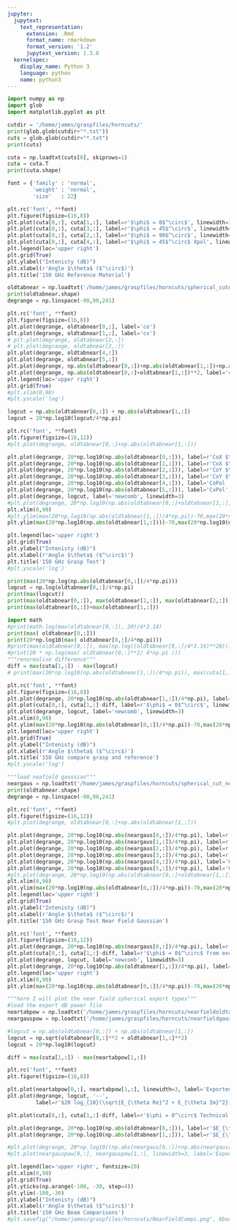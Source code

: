 ```yaml
---
jupyter:
  jupytext:
    text_representation:
      extension: .Rmd
      format_name: rmarkdown
      format_version: '1.2'
      jupytext_version: 1.3.0
  kernelspec:
    display_name: Python 3
    language: python
    name: python3
---
```


```python
import numpy as np
import glob
import matplotlib.pyplot as plt
```

```python
cutdir = '/home/james/graspfiles/horncuts/'
print(glob.glob(cutdir+"*.txt"))
cuts = glob.glob(cutdir+"*.txt")
print(cuts)
```

```python
cuta = np.loadtxt(cuts[0], skiprows=1)
cuta = cuta.T
print(cuta.shape)
```

```python
font = {'family' : 'normal',
        'weight' : 'normal',
        'size'   : 22}

plt.rc('font', **font)
plt.figure(figsize=(16,8))
plt.plot(cuta[0,:], cuta[1,:], label=r'$\phi$ = 0$^\circ$', linewidth=3)
plt.plot(cuta[0,:], cuta[3,:], label=r'$\phi$ = 45$^\circ$', linewidth=3)
plt.plot(cuta[0,:], cuta[2,:], label=r'$\phi$ = 90$^\circ$', linewidth=3)
plt.plot(cuta[0,:], cuta[4,:], label=r'$\phi$ = 45$^\circ$ Xpol', linewidth=3)
plt.legend(loc='upper right')
plt.grid(True)
plt.ylabel("Intenisty (dB)")
plt.xlabel(r'Angle $\theta$ ($^\circ$)')
plt.title('150 GHz Reference Material')
```

```python
oldtabnear = np.loadtxt('/home/james/graspfiles/horncuts/spherical_cutnearfieldoldtabsou.cut', skiprows=2, max_rows=241).T
print(oldtabnear.shape)
degrange = np.linspace(-90,90,241)
```

```python
plt.rc('font', **font)
plt.figure(figsize=(16,8))
plt.plot(degrange, oldtabnear[0,:], label='co')
plt.plot(degrange, oldtabnear[1,:], label='cx')
# plt.plot(degrange, oldtabnear[2,:])
# plt.plot(degrange, oldtabnear[3,:])
plt.plot(degrange, oldtabnear[4,:])
plt.plot(degrange, oldtabnear[5,:])
plt.plot(degrange, np.abs(oldtabnear[0,:])+np.abs(oldtabnear[1,:])+np.abs(oldtabnear[4,:])+np.abs(oldtabnear[5,:]), label='co+cx')
plt.plot(degrange, np.abs(oldtabnear[0,:]+oldtabnear[1,:])**2, label='co+cx')
plt.legend(loc='upper right')
plt.grid(True)
#plt.xlim(0,90)
#plt.yscale('log')
```

```python
logcut = np.abs(oldtabnear[0,:]) + np.abs(oldtabnear[1,:])
logcut = 20*np.log10(logcut/4*np.pi)

plt.rc('font', **font)
plt.figure(figsize=(16,12))
#plt.plot(degrange, oldtabnear[0,:]+np.abs(oldtabnear[1,:]))

plt.plot(degrange, 20*np.log10(np.abs(oldtabnear[0,:])), label=r'CoX $\theta$', linewidth=3)
plt.plot(degrange, 20*np.log10(np.abs(oldtabnear[1,:])), label=r'CxX $\phi$', linewidth=3)
plt.plot(degrange, 20*np.log10(np.abs(oldtabnear[2,:])), label=r'CoY $\theta$', linewidth=3)
plt.plot(degrange, 20*np.log10(np.abs(oldtabnear[3,:])), label=r'CxY $\phi$',  linewidth=3)
plt.plot(degrange, 20*np.log10(np.abs(oldtabnear[4,:])), label='CoPol ',  linewidth=3)
plt.plot(degrange, 20*np.log10(np.abs(oldtabnear[5,:])), label='CxPol',  linewidth=3)
plt.plot(degrange, logcut, label='newcomb', linewidth=3)
#plt.plot(degrange, 20*np.log10(np.abs(oldtabnear[0,:]+oldtabnear[1,:])/4*np.pi), label='col1and2', linewidth=3)
plt.xlim(0,90)
#plt.ylim(max(20*np.log10(np.abs(oldtabnear[1,:])/4*np.pi))-70,max(20*np.log10(np.abs(oldtabnear[1,:])/4*np.pi))+1)
plt.ylim(max(20*np.log10(np.abs(oldtabnear[1,:])))-70,max(20*np.log10(np.abs(oldtabnear[1,:])))+10)

plt.legend(loc='upper right')
plt.grid(True)
plt.ylabel("Intenisty (dB)")
plt.xlabel(r'Angle $\theta$ ($^\circ$)')
plt.title('150 GHz Grasp Test')
#plt.yscale('log')
```

```python
print(max(20*np.log(np.abs(oldtabnear[0,:])/4*np.pi)))
logcut = np.log(oldtabnear[0,:]/4*np.pi)
print(max(logcut))
print(max(oldtabnear[0,:]), max(oldtabnear[1,:]), max(oldtabnear[2,:]), max(oldtabnear[3,:]), max(oldtabnear[4,:]), max(oldtabnear[5,:]))
print(max(oldtabnear[0,:])+max(oldtabnear[1,:]))
```

```python
import math
#print(math.log(max(oldtabnear[0,:]), 20)/4*3.14)
print(max( oldtabnear[0,:]))
print(20*np.log10(max( oldtabnear[0,:]/4*np.pi)))
#print(max(oldtabnear[0,:]), max(np.log((oldtabnear[0,:]/4*3.14)**20)))
#print(20 * np.log(max( oldtabnear[0,:]**2/ 4*np.pi )))
"""renormalise difference"""
diff = max(cuta[1,:]) - max(logcut)
# print(max(20*np.log10(np.abs(oldtabnear[1,:])/4*np.pi)), max(cuta[1,:]), diff)
```

```python
plt.rc('font', **font)
plt.figure(figsize=(16,8))
plt.plot(degrange, 20*np.log10(np.abs(oldtabnear[1,:])/4*np.pi), label=r'CoX $\phi$', linewidth=3)
plt.plot(cuta[0,:], cuta[1,:]-diff, label=r'$\phi$ = 0$^\circ$', linewidth=3)
plt.plot(degrange, logcut, label='newcomb', linewidth=3)
plt.xlim(0,90)
plt.ylim(max(20*np.log10(np.abs(oldtabnear[0,:])/4*np.pi))-70,max(20*np.log10(np.abs(oldtabnear[0,:])/4*np.pi))+1)
plt.legend(loc='upper right')
plt.grid(True)
plt.ylabel("Intenisty (dB)")
plt.xlabel(r'Angle $\theta$ ($^\circ$)')
plt.title('150 GHz compare grasp and reference')
#plt.yscale('log')
```

```python
"""load neafield gaussian"""
neargaus = np.loadtxt('/home/james/graspfiles/horncuts/spherical_cut_nearfieldgauss.cut', skiprows=2, max_rows=241).T
print(oldtabnear.shape)
degrange = np.linspace(-90,90,241)
```

```python
plt.rc('font', **font)
plt.figure(figsize=(16,12))
#plt.plot(degrange, oldtabnear[0,:]+np.abs(oldtabnear[1,:]))

plt.plot(degrange, 20*np.log10(np.abs(neargaus[0,:])/4*np.pi), label=r'CoX $\theta$', linewidth=3)
plt.plot(degrange, 20*np.log10(np.abs(neargaus[1,:])/4*np.pi), label=r'CxX $\phi$', linewidth=3)
plt.plot(degrange, 20*np.log10(np.abs(neargaus[2,:])/4*np.pi), label=r'CoY $\theta$', linewidth=3)
plt.plot(degrange, 20*np.log10(np.abs(neargaus[3,:])/4*np.pi), label=r'CxY $\phi$',  linewidth=3)
plt.plot(degrange, 20*np.log10(np.abs(neargaus[4,:])/4*np.pi), label='CoPol ',  linewidth=3)
plt.plot(degrange, 20*np.log10(np.abs(neargaus[5,:])/4*np.pi), label='CxPol',  linewidth=3)
#plt.plot(degrange, 20*np.log10(np.abs(oldtabnear[0,:]+oldtabnear[1,:])/4*np.pi), label='col1and2', linewidth=3)
plt.xlim(0,90)
plt.ylim(max(20*np.log10(np.abs(oldtabnear[0,:])/4*np.pi))-70,max(20*np.log10(np.abs(oldtabnear[0,:])/4*np.pi))+1)
plt.legend(loc='upper right')
plt.grid(True)
plt.ylabel("Intenisty (dB)")
plt.xlabel(r'Angle $\theta$ ($^\circ$)')
plt.title('150 GHz Grasp Test Near Field Gaussian')
```

```python
plt.rc('font', **font)
plt.figure(figsize=(16,12))
plt.plot(degrange, 20*np.log10(np.abs(neargaus[0,:])/4*np.pi), label=r'Guass', linewidth=3)
plt.plot(cuta[0,:], cuta[1,:]-diff, label=r'$\phi$ = 0$^\circ$ from excel', linewidth=3)
plt.plot(degrange, logcut, label='newcomb', linewidth=3)
plt.plot(degrange, 20*np.log10(np.abs(oldtabnear[1,:])/4*np.pi), label=r'CoX $\phi$ tabsou from grasp', linewidth=3)
plt.legend(loc='upper right')
plt.xlim(0,90)
plt.ylim(max(20*np.log10(np.abs(oldtabnear[0,:])/4*np.pi))-70,max(20*np.log10(np.abs(oldtabnear[0,:])/4*np.pi))+5)

```

```python
"""here I will plot the near field spherical export types"""
#load the export dB power file
neartabpow = np.loadtxt('/home/james/graspfiles/horncuts/nearfieldoldtabexportcut.dat', skiprows=6, max_rows=241, delimiter=',').T
neargauspow = np.loadtxt('/home/james/graspfiles/horncuts/nearfieldgausexportcut.dat', skiprows=6, max_rows=241, delimiter=',').T

#logcut = np.abs(oldtabnear[0,:]) + np.abs(oldtabnear[1,:])
logcut = np.sqrt(oldtabnear[0,:]**2 + oldtabnear[1,:]**2)
logcut = 20*np.log10(logcut)

diff = max(cuta[1,:]) - max(neartabpow[1,:])

plt.rc('font', **font)
plt.figure(figsize=(16,8))

plt.plot(neartabpow[0,:], neartabpow[1,:], linewidth=3, label='Exported dBi Nearfield Tabulated Source')
plt.plot(degrange, logcut, '--', 
         label=r'$20 log_{10}(\sqrt{E_{\theta Re}^2 + E_{\theta Im}^2})$, $\phi = 0^\circ$ Nearfield Tabulated Source ', linewidth=3)

plt.plot(cuta[0,:], cuta[1,:]-diff, label=r'$\phi = 0^\circ$ Technical Reference (Normalised)', linewidth=3)

plt.plot(degrange, 20*np.log10(np.abs(oldtabnear[0,:])), label=r'$E_{\theta Re}$, $\phi = 0^\circ$ Nearfield Tabulated Source', linewidth=1)
plt.plot(degrange, 20*np.log10(np.abs(oldtabnear[1,:])), label=r'$E_{\theta Im}$, $\phi = 0^\circ$ Nearfield Tabulated Source', linewidth=1)

#plt.plot(degrange, 20*np.log10((np.abs(neargaus[0,:])+np.abs(neargaus[1,:]))/4*np.pi), label=r'Nearfield Guass', linewidth=3)
#plt.plot(neargauspow[0,:], neargauspow[1,:], linewidth=3, label='Exported Power Nearfield Gaus Source')

plt.legend(loc='upper right', fontsize=20)
plt.xlim(0,90)
plt.grid(True)
plt.yticks(np.arange(-100, -30, step=4))
plt.ylim(-100,-30)
plt.ylabel("Intenisty (dB)")
plt.xlabel(r'Angle $\theta$ ($^\circ$)')
plt.title('150 GHz Beam Comparisons')
#plt.savefig("/home/james/graspfiles/horncuts/NearFieldComps.png", bbox_inches='tight')
```

```python

```
